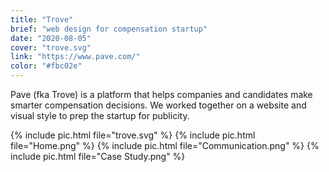 ```yaml
---
title: "Trove"
brief: "web design for compensation startup"
date: "2020-08-05"
cover: "trove.svg"
link: "https://www.pave.com/"
color: "#fbc02e"
---
```


Pave (fka Trove) is a platform that helps companies and candidates make smarter compensation decisions. We worked together on a website and visual style to prep the startup for publicity.

{% include pic.html file="trove.svg" %}
{% include pic.html file="Home.png" %}
{% include pic.html file="Communication.png" %}
{% include pic.html file="Case Study.png" %}
